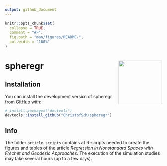 ```yaml
---
output: github_document
---
```


<!-- README.md is generated from README.Rmd. Please edit that file -->

```r
knitr::opts_chunk$set(
  collapse = TRUE,
  comment = "#>",
  fig.path = "man/figures/README-",
  out.width = "100%"
)
```

# spheregr <img src="man/figures/logo.png" align="right" height="139" />

<!-- badges: start
[![R build status](https://github.com/ChristofSch/spheregr/workflows/R-CMD-check/badge.svg)](https://github.com/ChristofSch/spheregr/actions)
[![Codecov test coverage](https://codecov.io/gh/ChristofSch/spheregr/branch/master/graph/badge.svg)](https://codecov.io/gh/r-lib/usethis?branch=master)
[![CRAN status](https://www.r-pkg.org/badges/version/spheregr)](https://CRAN.R-project.org/package=spheregr)
[![Lifecycle: experimental](https://img.shields.io/badge/lifecycle-experimental-orange.svg)](https://www.tidyverse.org/lifecycle/#experimental)
<!-- badges: end -->


## Installation

You can install the development version of spheregr from [GitHub](https://github.com/) with:

``` r
# install.packages("devtools")
devtools::install_github("ChristofSch/spheregr")
```

## Info

The folder `article_scripts` contains all R-scripts needed to create the figures and tables of the article *Regression in Nonstandard Spaces with Fréchet and Geodesic Approaches*. The execution of the simulation studies may take several hours (up to a few days). 
